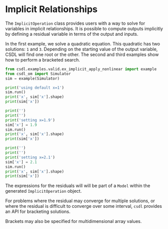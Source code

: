 Implicit Relationships
======================

The ``ImplicitOperation`` class provides users with a way to solve for
variables in implicit relationships.
It is possible to compute outputs implicitly by defining a residual
variable in terms of the output and inputs.

In the first example, we solve a quadratic equation.
This quadratic has two solutions: ``1`` and ``3``.
Depending on the starting value of the output variable, CSDL will
find one root or the other.
The second and third examples show how to perform a bracketed search.


<WorkedExample1 />

```py
from csdl.examples.valid.ex_implicit_apply_nonlinear import example
from csdl_om import Simulator
sim = example(Simulator)

print('using default x=1')
sim.run()
print('x', sim['x'].shape)
print(sim['x'])

print('')
print('')
print('setting x=1.9')
sim['x'] = 1.9
sim.run()
print('x', sim['x'].shape)
print(sim['x'])

print('')
print('')
print('setting x=2.1')
sim['x'] = 2.1
sim.run()
print('x', sim['x'].shape)
print(sim['x'])
```

The expressions for the residuals will will be part of a ``Model``
within the generated ``ImplicitOperation`` object.

For problems where the residual may converge for multiple solutions, or
where the residual is difficult to converge over some interval, ``csdl``
provides an API for bracketing solutions.


<WorkedExample2 />

Brackets may also be specified for multidimensional array values.


<WorkedExample3 />
